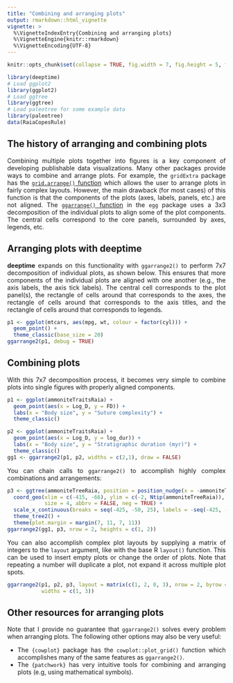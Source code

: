 ```yaml
---
title: "Combining and arranging plots"
output: rmarkdown::html_vignette
vignette: >
  %\VignetteIndexEntry{Combining and arranging plots}
  %\VignetteEngine{knitr::rmarkdown}
  %\VignetteEncoding{UTF-8}
---
```


```r
knitr::opts_chunk$set(collapse = TRUE, fig.width = 7, fig.height = 5, fig.align = "center")
```

```r
library(deeptime)
# Load ggplot2
library(ggplot2)
# Load ggtree
library(ggtree)
# Load paleotree for some example data
library(paleotree)
data(RaiaCopesRule)
```

<div style="text-align: justify">
## The history of arranging and combining plots
Combining multiple plots together into figures is a key component of developing publishable data visualizations. Many other packages provide ways to combine and arrange plots. For example, the `gridExtra` package has the [`grid.arrange()` function](https://cran.r-project.org/package=gridExtra/vignettes/arrangeGrob.html) which allows the user to arrange plots in fairly complex layouts. However, the main drawback (for most cases) of this function is that the components of the plots (axes, labels, panels, etc.) are not aligned. The [`ggarrange()` function](https://cran.r-project.org/package=egg/vignettes/Overview.html#arranging-and-aligning-multiple-plots) in the `egg` package uses a 3x3 decomposition of the individual plots to align some of the plot components. The central cells correspond to the core panels, surrounded by axes, legends, etc.

## Arranging plots with deeptime
__deeptime__ expands on this functionality with `ggarrange2()` to perform 7x7 decomposition of individual plots, as shown below. This ensures that more components of the individual plots are aligned with one another (e.g., the axis labels, the axis tick labels). The central cell corresponds to the plot panel(s), the rectangle of cells around that corresponds to the axes, the rectangle of cells around that corresponds to the axis titles, and the rectangle of cells around that corresponds to legends.
```r
p1 <- ggplot(mtcars, aes(mpg, wt, colour = factor(cyl))) +
  geom_point() +
  theme_classic(base_size = 20)
ggarrange2(p1, debug = TRUE)
```

## Combining plots
With this 7x7 decomposition process, it becomes very simple to combine plots into single figures with properly aligned components.
```r
p1 <- ggplot(ammoniteTraitsRaia) +
  geom_point(aes(x = Log_D, y = FD)) +
  labs(x = "Body size", y = "Suture complexity") +
  theme_classic()

p2 <- ggplot(ammoniteTraitsRaia) +
  geom_point(aes(x = Log_D, y = log_dur)) +
  labs(x = "Body size", y = "Stratigraphic duration (myr)") +
  theme_classic()
gg1 <- ggarrange2(p1, p2, widths = c(2,1), draw = FALSE)
```

You can chain calls to `ggarrange2()` to accomplish highly complex combinations and arrangements:
```r
p3 <- ggtree(ammoniteTreeRaia, position = position_nudge(x = -ammoniteTreeRaia$root.time)) +
  coord_geo(xlim = c(-415, -66), ylim = c(-2, Ntip(ammoniteTreeRaia)), pos = "bottom",
            size = 4, abbrv = FALSE, neg = TRUE) +
  scale_x_continuous(breaks = seq(-425, -50, 25), labels = -seq(-425, -50, 25)) +
  theme_tree2() +
  theme(plot.margin = margin(7, 11, 7, 11))
ggarrange2(gg1, p3, nrow = 2, heights = c(1, 2))
```

You can also accomplish complex plot layouts by supplying a matrix of integers to the `layout` argument, like with the base R `layout()` function. This can be used to insert empty plots or change the order of plots. Note that repeating a number will duplicate a plot, not expand it across multiple plot spots.
```r
ggarrange2(p1, p2, p3, layout = matrix(c(1, 2, 0, 3), nrow = 2, byrow = TRUE),
           widths = c(1, 3))
```

## Other resources for arranging plots
Note that I provide no guarantee that `ggarrange2()` solves every problem when arranging plots. The following other options may also be very useful:

- The `{cowplot}` package has the `cowplot::plot_grid()` function which accomplishes many of the same features as `ggarrange2()`.
- The `{patchwork}` has very intuitive tools for combining and arranging plots (e.g, using mathematical symbols).
</div>
